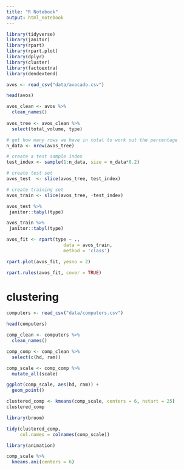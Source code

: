 ```yaml
---
title: "R Notebook"
output: html_notebook
---
```


```r
library(tidyverse)
library(janitor)
library(rpart)
library(rpart.plot)
library(dplyr)
library(cluster)
library(factoextra)
library(dendextend)
```

```r
avos <- read_csv("data/avocado.csv")
```

```r
head(avos)
```

```r
avos_clean <- avos %>%
  clean_names() 
  
avos_tree <- avos_clean %>%
  select(total_volume, type)

```

```r
# get how many rows we have in total to work out the percentage
n_data <- nrow(avos_tree)

# create a test sample index
test_index <- sample(1:n_data, size = n_data*0.2)

# create test set
avos_test  <- slice(avos_tree, test_index)

# create training set
avos_train <- slice(avos_tree, -test_index)
```

```r
avos_test %>%
 janitor::tabyl(type)
```

```r
avos_train %>%
 janitor::tabyl(type)
```

```r
avos_fit <- rpart(type ~ ., 
                     data = avos_train, 
                     method = 'class')

rpart.plot(avos_fit, yesno = 2)
```

```r
rpart.rules(avos_fit, cover = TRUE)

```

# clustering

```r
computers <- read_csv("data/computers.csv")
```

```r
head(computers)
```


```r
comp_clean <- computers %>%
  clean_names()
```

```r
comp_comp <- comp_clean %>%
  select(c(hd, ram))
```

```r
comp_scale <- comp_comp %>%
  mutate_all(scale)
```


```r
ggplot(comp_scale, aes(hd, ram)) +
  geom_point()
```

```r
clustered_comp <- kmeans(comp_scale, centers = 6, nstart = 25)
clustered_comp
```

```r
library(broom)

tidy(clustered_comp, 
     col.names = colnames(comp_scale))
```

```r
library(animation)

comp_scale %>% 
  kmeans.ani(centers = 6) 
```


